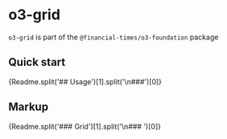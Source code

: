 
<Meta isTemplate={true} />

# o3-grid 
`o3-grid` is part of the `@financial-times/o3-foundation` package
## Quick start
<Markdown>
  {Readme.split('## Usage')[1].split('\n###')[0]}
</Markdown>

## Markup
<Markdown>
  {Readme.split('### Grid')[1].split('\n### ')[0]}
</Markdown>

